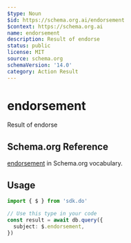 ```yaml
---
$type: Noun
$id: https://schema.org.ai/endorsement
$context: https://schema.org.ai
name: endorsement
description: Result of endorse
status: public
license: MIT
source: schema.org
schemaVersion: '14.0'
category: Action Result
---
```


# endorsement

Result of endorse

## Schema.org Reference

[endorsement](https://schema.org/EndorseAction) in Schema.org vocabulary.

## Usage

```typescript
import { $ } from 'sdk.do'

// Use this type in your code
const result = await db.query({
  subject: $.endorsement,
})
```
